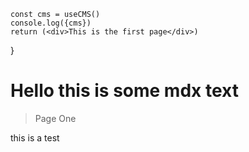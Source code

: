     const cms = useCMS()
    console.log({cms})
    return (<div>This is the first page</div>)
}

# Hello this is some mdx text

> Page One

<div>
    <Test/>
    this is a test
</div>

